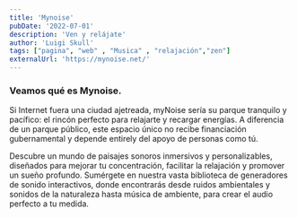 ```yaml
---
title: 'Mynoise'
pubDate: '2022-07-01'
description: 'Ven y relájate'
author: 'Luigi Skull'
tags: ["pagina", "web" , "Musica" , "relajación","zen"]
externalUrl: 'https://mynoise.net/' 
---
```



### Veamos qué es Mynoise.


Si Internet fuera una ciudad ajetreada, myNoise sería su parque tranquilo y pacífico: el rincón perfecto para relajarte y recargar energías. A diferencia de un parque público, este espacio único no recibe financiación gubernamental y depende entirely del apoyo de personas como tú.

Descubre un mundo de paisajes sonoros inmersivos y personalizables, diseñados para mejorar tu concentración, facilitar la relajación y promover un sueño profundo. Sumérgete en nuestra vasta biblioteca de generadores de sonido interactivos, donde encontrarás desde ruidos ambientales y sonidos de la naturaleza hasta música de ambiente, para crear el audio perfecto a tu medida. 


